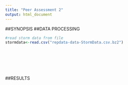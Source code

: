 ```yaml
---
title: "Peer Assessment 2"
output: html_document
---
```


##SYNOPSIS
##DATA PROCESSING
```r
#read storm data from file
stormdata<-read.csv("repdata-data-StormData.csv.bz2")








```

##RESULTS